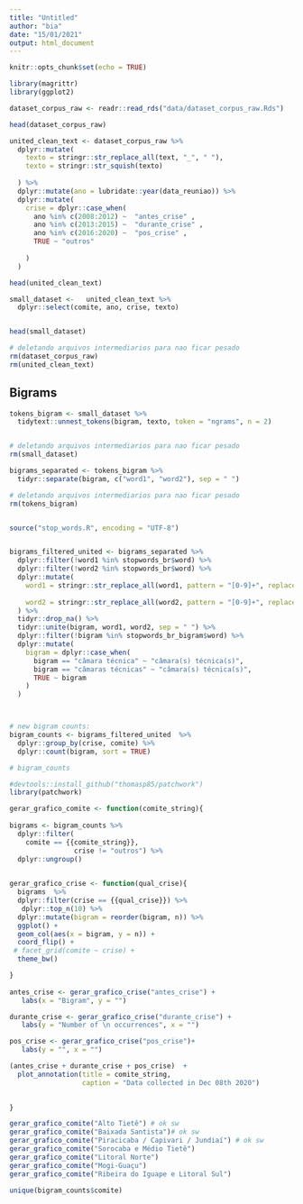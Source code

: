 ```yaml
---
title: "Untitled"
author: "bia"
date: "15/01/2021"
output: html_document
---
```


```r
knitr::opts_chunk$set(echo = TRUE)
```

```r
library(magrittr)
library(ggplot2)

dataset_corpus_raw <- readr::read_rds("data/dataset_corpus_raw.Rds")

head(dataset_corpus_raw)
```


```r
united_clean_text <- dataset_corpus_raw %>%
  dplyr::mutate(
    texto = stringr::str_replace_all(text, "_", " "),
    texto = stringr::str_squish(texto)
    
  ) %>%
  dplyr::mutate(ano = lubridate::year(data_reuniao)) %>%
  dplyr::mutate(
    crise = dplyr::case_when(
      ano %in% c(2008:2012) ~  "antes_crise" ,
      ano %in% c(2013:2015) ~  "durante_crise" ,
      ano %in% c(2016:2020) ~  "pos_crise" ,
      TRUE ~ "outros"
      
    )
  )

head(united_clean_text)

small_dataset <-   united_clean_text %>%
  dplyr::select(comite, ano, crise, texto) 


head(small_dataset)

# deletando arquivos intermediarios para nao ficar pesado
rm(dataset_corpus_raw)
rm(united_clean_text)
```


## Bigrams

```r
tokens_bigram <- small_dataset %>%
  tidytext::unnest_tokens(bigram, texto, token = "ngrams", n = 2)


# deletando arquivos intermediarios para nao ficar pesado
rm(small_dataset)
```


```r
bigrams_separated <- tokens_bigram %>%
  tidyr::separate(bigram, c("word1", "word2"), sep = " ")

# deletando arquivos intermediarios para nao ficar pesado
rm(tokens_bigram)


source("stop_words.R", encoding = "UTF-8")


bigrams_filtered_united <- bigrams_separated %>%
  dplyr::filter(!word1 %in% stopwords_br$word) %>%
  dplyr::filter(!word2 %in% stopwords_br$word) %>%
  dplyr::mutate(
    word1 = stringr::str_replace_all(word1, pattern = "[0-9]+", replacement = NA_character_),
    
    word2 = stringr::str_replace_all(word2, pattern = "[0-9]+", replacement = NA_character_)
  ) %>%
  tidyr::drop_na() %>%
  tidyr::unite(bigram, word1, word2, sep = " ") %>%
  dplyr::filter(!bigram %in% stopwords_br_bigram$word) %>%
  dplyr::mutate(
    bigram = dplyr::case_when(
      bigram == "câmara técnica" ~ "câmara(s) técnica(s)",
      bigram == "câmaras técnicas" ~ "câmara(s) técnica(s)",
      TRUE ~ bigram
    )
  )



# new bigram counts:
bigram_counts <- bigrams_filtered_united  %>%
  dplyr::group_by(crise, comite) %>%
  dplyr::count(bigram, sort = TRUE)

# bigram_counts

```

```r
#devtools::install_github("thomasp85/patchwork")
library(patchwork)

gerar_grafico_comite <- function(comite_string){
  
bigrams <- bigram_counts %>%
  dplyr::filter(
    comite == {{comite_string}},
                crise != "outros") %>%
  dplyr::ungroup() 
  

gerar_grafico_crise <- function(qual_crise){
  bigrams  %>% 
  dplyr::filter(crise == {{qual_crise}}) %>%
   dplyr::top_n(10) %>% 
  dplyr::mutate(bigram = reorder(bigram, n)) %>%
  ggplot() +
  geom_col(aes(x = bigram, y = n)) +
  coord_flip() +
 # facet_grid(comite ~ crise) +
  theme_bw()

}
 
antes_crise <- gerar_grafico_crise("antes_crise") +
   labs(x = "Bigram", y = "") 

durante_crise <- gerar_grafico_crise("durante_crise") +
   labs(y = "Number of \n occurrences", x = "") 

pos_crise <- gerar_grafico_crise("pos_crise")+
   labs(y = "", x = "") 

(antes_crise + durante_crise + pos_crise)  + 
  plot_annotation(title = comite_string,
                  caption = "Data collected in Dec 08th 2020")
  

}

gerar_grafico_comite("Alto Tietê") # ok sw
gerar_grafico_comite("Baixada Santista")# ok sw
gerar_grafico_comite("Piracicaba / Capivari / Jundiaí") # ok sw
gerar_grafico_comite("Sorocaba e Médio Tietê")
gerar_grafico_comite("Litoral Norte")
gerar_grafico_comite("Mogi-Guaçu")
gerar_grafico_comite("Ribeira do Iguape e Litoral Sul")

unique(bigram_counts$comite)


```

